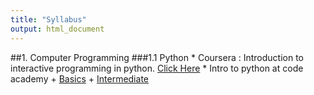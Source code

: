 ```yaml
---
title: "Syllabus"
output: html_document
---
```


##1. Computer Programming
###1.1 Python
* Coursera : Introduction to interactive programming in python. [Click Here](https://class.coursera.org/interactivepython1-002/wiki/syllabus)
* Intro to python at code academy
    + [Basics](http://www.codecademy.com/courses/python-beginner-en-kSQwt/0/1)
    + [Intermediate](http://www.codecademy.com/courses/python-intermediate-en-7mgOa/0/1)

    
